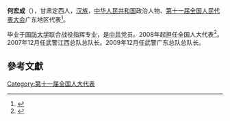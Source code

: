 '''何宏成'''（{{bd|1957年||}}），甘肃定西人，[[汉族|汉族]]，[[中华人民共和国|中华人民共和国]]政治人物、[[第十一届全国人民代表大会|第十一届全国人民代表大会]]广东地区代表<ref>{{cite web|author=新华网|title=第十一届全国人大代表|url=http://news.xinhuanet.com/ziliao/2008-03/03/content_7708230.htm?node=36628|publisher=新华网|accessdate=2014-01-07|archive-date=2014-01-10|archive-url=https://web.archive.org/web/20140110211415/http://news.xinhuanet.com/ziliao/2008-03/03/content_7708230.htm?node=36628|dead-url=no}}</ref>。

毕业于[[国防大学|国防大学]]联合战役指挥专业，是[[中共|中共]]党员。2008年起担任全国人大代表<ref>{{cite news|title=全国人大代表信息-何宏成|url=http://210.82.31.1:8084/delegate/viewDelegate.action?dbid=111155|accessdate=2013-04-05|newspaper=全国人大网|archive-url=https://web.archive.org/web/20130719050528/http://www.npc.gov.cn/delegate/viewDelegate.action?dbid=111155|archive-date=2013-07-19|dead-url=yes}}</ref>。2007年12月任武警江西总队总队长。2009年12月任武警广东总队总队长。

==參考文獻==
{{reflist}}
[[Category:第十一届全国人大代表|Category:第十一届全国人大代表]]